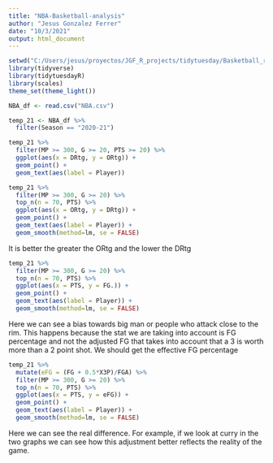 ```yaml
---
title: "NBA-Basketball-analysis"
author: "Jesus Gonzalez Ferrer"
date: "10/3/2021"
output: html_document
---
```

```r
setwd("C:/Users/jesus/proyectos/JGF_R_projects/tidytuesday/Basketball_reference_project")
library(tidyverse)
library(tidytuesdayR)
library(scales)
theme_set(theme_light())
```



```r
NBA_df <- read.csv("NBA.csv")
```

```r
temp_21 <- NBA_df %>% 
  filter(Season == "2020-21")
```

```r
temp_21 %>%
  filter(MP >= 300, G >= 20, PTS >= 20) %>% 
  ggplot(aes(x = DRtg, y = ORtg)) +
  geom_point() +
  geom_text(aes(label = Player))
```

```r
temp_21 %>%
  filter(MP >= 300, G >= 20) %>%
  top_n(n = 70, PTS) %>% 
  ggplot(aes(x = ORtg, y = DRtg)) +
  geom_point() +
  geom_text(aes(label = Player)) +
  geom_smooth(method=lm, se = FALSE)
```
It is better the greater the ORtg and the lower the DRtg

```r
temp_21 %>%
  filter(MP >= 300, G >= 20) %>%
  top_n(n = 70, PTS) %>% 
  ggplot(aes(x = PTS, y = FG.)) +
  geom_point() +
  geom_text(aes(label = Player)) +
  geom_smooth(method=lm, se = FALSE)
```
Here we can see a bias towards big man or people who attack close to the rim. 
This happens because the stat we are taking into account
is FG percentage and not the adjusted FG that takes into account that a 3 is 
worth more than a 2 point shot. We should get the effective FG percentage
```r
temp_21 %>%
  mutate(eFG = (FG + 0.5*X3P)/FGA) %>% 
  filter(MP >= 300, G >= 20) %>%
  top_n(n = 70, PTS) %>% 
  ggplot(aes(x = PTS, y = eFG)) +
  geom_point() +
  geom_text(aes(label = Player)) +
  geom_smooth(method=lm, se = FALSE)
```

Here we can see the real difference. For example, if we look at curry in the two
graphs we can see how this adjustment better reflects the reality of the game.


